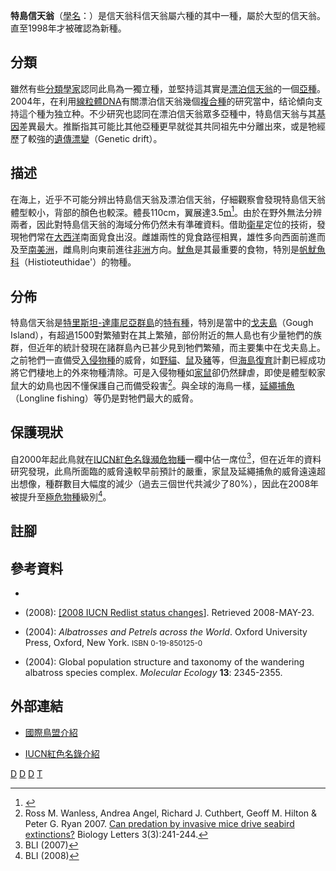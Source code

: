 {{Speciesbox
| name = 特島信天翁
| image = Tristan Albatross (1).jpg
| status = CR
| status_system = IUCN3.1
| status_ref = <ref name=IUCN>{{IUCN|id=22728364 |title=''Diomedea dabbenena'' |assessors=[[BirdLife_International|BirdLife International]] |version=2013.2 |year=2013 |accessdate=26 November 2013}}</ref>
| genus = Diomedea
| species = dabbenena
| authority = [[Gregory_Mathews|Mathews]], 1929
| synonyms = ''Diomedea exulans dabbenena''<br>
''Diomedea chionoptera''
}}

'''特島信天翁'''（[[學名|學名]]：''{{lang|la|Diomedea dabbenena}}''）是信天翁科信天翁屬六種的其中一種，屬於大型的信天翁。直至1998年才被確認為新種。

== 分類 ==
雖然有些[[生物分類學|分類學家]]認同此鳥為一獨立種，並堅持這其實是[[漂泊信天翁|漂泊信天翁]]的一個[[亞種|亞種]]。2004年，在利用[[線粒體DNA|線粒體DNA]]有關漂泊信天翁幾個[[複合種|複合種]]的研究當中，结论傾向支持這个種为独立种。不少研究也認同在漂泊信天翁眾多亞種中，特島信天翁与其[[基因|基因]]差異最大。推斷指其可能比其他亞種更早就從其共同祖先中分離出來，或是牠經歷了較強的[[遺傳漂變|遺傳漂變]]（Genetic drift）。

== 描述 ==
在海上，近乎不可能分辨出特島信天翁及漂泊信天翁，仔細觀察會發現特島信天翁體型較小，背部的顏色也較深。體長110cm，翼展達3.5[[米_(單位)|m]]<ref>{{Cite web |url=http://www.arkive.org/species/GES/birds/Diomedea_dabbenena/more_info.html |title=存档副本 |access-date=2008-12-01 |archive-url=https://web.archive.org/web/20080905102504/http://www.arkive.org/species/GES/birds/Diomedea_dabbenena/more_info.html |archive-date=2008-09-05 |dead-url=yes }}</ref>。由於在野外無法分辨兩者，因此對特島信天翁的海域分佈仍然未有準確資料。借助[[衛星|衛星]]定位的技術，發現牠們常在[[大西洋|大西洋]]南面覓食出沒。雌雄兩性的覓食路徑相異，雄性多向西面前進而及至[[南美洲|南美洲]]，雌鳥則向東前進往[[非洲|非洲]]方向。[[魷魚|魷魚]]是其最重要的食物，特別是[[帆魷魚科|帆魷魚科]]（Histioteuthidae'）的物種。

== 分佈 ==
特島信天翁是[[特里斯坦-達庫尼亞群島|特里斯坦-達庫尼亞群島]]的[[特有種|特有種]]，特別是當中的[[戈夫島|戈夫島]]（Gough Island），有超過1500對繁殖對在其上繁殖，部份附近的無人島也有少量牠們的族群，但近年的統計發現在諸群島內已甚少見到牠們繁殖，而主要集中在戈夫島上。之前牠們一直備受[[入侵物種|入侵物種]]的威脅，如[[野貓|野貓]]、[[鼠|鼠]]及[[豬|豬]]等，但[[海島復育|海島復育]]計劃已經成功將它們棲地上的外來物種清除。可是入侵物種如[[家鼠|家鼠]]卻仍然肆虐，即使是體型較家鼠大的幼鳥也因不懂保護自己而備受殺害<ref>Ross M. Wanless, Andrea Angel, Richard J. Cuthbert, Geoff M. Hilton & Peter G. Ryan 2007. [http://journals.royalsociety.org/content/432783x7h8300733/fulltext.html Can predation by invasive mice drive seabird extinctions?] Biology Letters 3(3):241-244.</ref>。與全球的海鳥一樣，[[延繩捕魚|延繩捕魚]]（Longline fishing）等仍是對牠們最大的威脅。

== 保護現狀 ==
自2000年起此鳥就在[[IUCN紅色名錄|IUCN紅色名錄]][[瀕危物種|瀕危物種]]一欄中佔一席位<ref>BLI (2007)</ref>，但在近年的資料研究發現，此鳥所面臨的威脅遠較早前預計的嚴重，家鼠及延繩捕魚的威脅遠遠超出想像，種群數目大幅度的減少（過去三個世代共減少了80%），因此在2008年被提升至[[極危物種|極危物種]]級別<ref>BLI (2008)</ref>。

== 註腳 ==
{{Reflist}}

== 參考資料 ==
{{Reflist}}
* {{IUCN2007|assessors={{aut|[[BirdLife_International|BirdLife International]] (BLI)}}|year=2007|id=40456|title=Diomedea dabbenena|downloaded=23 May 2008}}
* {{aut|[[BirdLife_International|BirdLife International]] (BLI)}} (2008): [https://web.archive.org/web/20080914020126/http://www.birdlife.org/action/science/species/global_species_programme/whats_new.html [2008 IUCN Redlist status changes]]. Retrieved 2008-MAY-23.
* {{aut|Brooke, Michael}} (2004): ''Albatrosses and Petrels across the World''. Oxford University Press, Oxford, New York. <small>ISBN 0-19-850125-0</small>
* {{aut|Burg, T.M. & Croxall, J.P.}} (2004): Global population structure and taxonomy of the wandering albatross species complex. ''Molecular Ecology'' '''13''': 2345-2355. <small>{{doi|10.1111/j.1365-294X.2004.02232.x}}</small>

== 外部連結 ==
*{{en}} [http://www.birdlife.org/datazone/species/index.html?action=SpcHTMDetails.asp&sid=30013&m=0 國際鳥盟介紹] {{Wayback|url=http://www.birdlife.org/datazone/species/index.html?action=SpcHTMDetails.asp&sid=30013&m=0 |date=20090102192808 }}
*{{en}} [http://www.iucnredlist.org/details/150500 IUCN紅色名錄介紹] {{Wayback|url=http://www.iucnredlist.org/details/150500 |date=20090523071049 }}
{{Taxonbar|from=Q1419906}}

[[Category:IUCN紅色名錄極危物種|D]]
[[Category:信天翁屬|D]]
[[Category:特里斯坦-达库尼亚特有动物|D]]
[[Category:亚南极岛屿鸟类|T]]